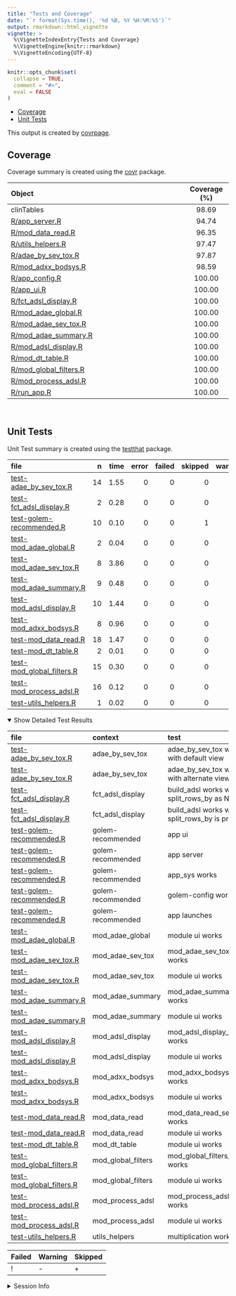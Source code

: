 ```yaml
---
title: "Tests and Coverage"
date: "`r format(Sys.time(), '%d %B, %Y %H:%M:%S')`"
output: rmarkdown::html_vignette
vignette: >
  %\VignetteIndexEntry{Tests and Coverage}
  %\VignetteEngine{knitr::rmarkdown}
  %\VignetteEncoding{UTF-8}
---
```

  
```r
knitr::opts_chunk$set(
  collapse = TRUE,
  comment = "#>",
  eval = FALSE
)
```

<!--- Placeholder for tests/README.md Do Not Edit--->
-   [Coverage](#coverage)
-   [Unit Tests](#unit-tests)

This output is created by
[covrpage](https://github.com/yonicd/covrpage).

## Coverage

Coverage summary is created using the
[covr](https://github.com/r-lib/covr) package.

| Object                                                | Coverage (%) |
|:------------------------------------------------------|:------------:|
| clinTables                                            |    98.69     |
| [R/app\_server.R](https://github.com/ahasoplakus/clinTables/blob/devel/R/app_server.R)                  |    94.74     |
| [R/mod\_data\_read.R](https://github.com/ahasoplakus/clinTables/blob/devel/R/mod_data_read.R)           |    96.35     |
| [R/utils\_helpers.R](https://github.com/ahasoplakus/clinTables/blob/devel/R/utils_helpers.R)            |    97.47     |
| [R/adae\_by\_sev\_tox.R](https://github.com/ahasoplakus/clinTables/blob/devel/R/adae_by_sev_tox.R)      |    97.87     |
| [R/mod\_adxx\_bodsys.R](https://github.com/ahasoplakus/clinTables/blob/devel/R/mod_adxx_bodsys.R)       |    98.59     |
| [R/app\_config.R](https://github.com/ahasoplakus/clinTables/blob/devel/R/app_config.R)                  |    100.00    |
| [R/app\_ui.R](https://github.com/ahasoplakus/clinTables/blob/devel/R/app_ui.R)                          |    100.00    |
| [R/fct\_adsl\_display.R](https://github.com/ahasoplakus/clinTables/blob/devel/R/fct_adsl_display.R)     |    100.00    |
| [R/mod\_adae\_global.R](https://github.com/ahasoplakus/clinTables/blob/devel/R/mod_adae_global.R)       |    100.00    |
| [R/mod\_adae\_sev\_tox.R](https://github.com/ahasoplakus/clinTables/blob/devel/R/mod_adae_sev_tox.R)    |    100.00    |
| [R/mod\_adae\_summary.R](https://github.com/ahasoplakus/clinTables/blob/devel/R/mod_adae_summary.R)     |    100.00    |
| [R/mod\_adsl\_display.R](https://github.com/ahasoplakus/clinTables/blob/devel/R/mod_adsl_display.R)     |    100.00    |
| [R/mod\_dt\_table.R](https://github.com/ahasoplakus/clinTables/blob/devel/R/mod_dt_table.R)             |    100.00    |
| [R/mod\_global\_filters.R](https://github.com/ahasoplakus/clinTables/blob/devel/R/mod_global_filters.R) |    100.00    |
| [R/mod\_process\_adsl.R](https://github.com/ahasoplakus/clinTables/blob/devel/R/mod_process_adsl.R)     |    100.00    |
| [R/run\_app.R](https://github.com/ahasoplakus/clinTables/blob/devel/R/run_app.R)                        |    100.00    |

<br>

## Unit Tests

Unit Test summary is created using the
[testthat](https://github.com/r-lib/testthat) package.

| file                                                              |   n | time | error | failed | skipped | warning | icon |
|:------------------------------------------------------------------|----:|-----:|------:|-------:|--------:|--------:|:-----|
| [test-adae\_by\_sev\_tox.R](https://github.com/ahasoplakus/clinTables/blob/devel/tests/testthat/test-adae_by_sev_tox.R)      |  14 | 1.55 |     0 |      0 |       0 |       0 |      |
| [test-fct\_adsl\_display.R](https://github.com/ahasoplakus/clinTables/blob/devel/tests/testthat/test-fct_adsl_display.R)     |   2 | 0.28 |     0 |      0 |       0 |       0 |      |
| [test-golem-recommended.R](https://github.com/ahasoplakus/clinTables/blob/devel/tests/testthat/test-golem-recommended.R)     |  10 | 0.10 |     0 |      0 |       1 |       0 | \+   |
| [test-mod\_adae\_global.R](https://github.com/ahasoplakus/clinTables/blob/devel/tests/testthat/test-mod_adae_global.R)       |   2 | 0.04 |     0 |      0 |       0 |       0 |      |
| [test-mod\_adae\_sev\_tox.R](https://github.com/ahasoplakus/clinTables/blob/devel/tests/testthat/test-mod_adae_sev_tox.R)    |   8 | 3.86 |     0 |      0 |       0 |       0 |      |
| [test-mod\_adae\_summary.R](https://github.com/ahasoplakus/clinTables/blob/devel/tests/testthat/test-mod_adae_summary.R)     |   9 | 0.48 |     0 |      0 |       0 |       0 |      |
| [test-mod\_adsl\_display.R](https://github.com/ahasoplakus/clinTables/blob/devel/tests/testthat/test-mod_adsl_display.R)     |  10 | 1.44 |     0 |      0 |       0 |       0 |      |
| [test-mod\_adxx\_bodsys.R](https://github.com/ahasoplakus/clinTables/blob/devel/tests/testthat/test-mod_adxx_bodsys.R)       |   8 | 0.96 |     0 |      0 |       0 |       0 |      |
| [test-mod\_data\_read.R](https://github.com/ahasoplakus/clinTables/blob/devel/tests/testthat/test-mod_data_read.R)           |  18 | 1.47 |     0 |      0 |       0 |       0 |      |
| [test-mod\_dt\_table.R](https://github.com/ahasoplakus/clinTables/blob/devel/tests/testthat/test-mod_dt_table.R)             |   2 | 0.01 |     0 |      0 |       0 |       0 |      |
| [test-mod\_global\_filters.R](https://github.com/ahasoplakus/clinTables/blob/devel/tests/testthat/test-mod_global_filters.R) |  15 | 0.30 |     0 |      0 |       0 |       0 |      |
| [test-mod\_process\_adsl.R](https://github.com/ahasoplakus/clinTables/blob/devel/tests/testthat/test-mod_process_adsl.R)     |  16 | 0.12 |     0 |      0 |       0 |       0 |      |
| [test-utils\_helpers.R](https://github.com/ahasoplakus/clinTables/blob/devel/tests/testthat/test-utils_helpers.R)            |   1 | 0.02 |     0 |      0 |       0 |       0 |      |

<details open>
<summary>
Show Detailed Test Results
</summary>

| file                                                                     | context              | test                                              | status  |   n | time | icon |
|:-------------------------------------------------------------------------|:---------------------|:--------------------------------------------------|:--------|----:|-----:|:-----|
| [test-adae\_by\_sev\_tox.R](https://github.com/ahasoplakus/clinTables/blob/devel/tests/testthat/test-adae_by_sev_tox.R#L20)         | adae\_by\_sev\_tox   | adae\_by\_sev\_tox works with default view        | PASS    |   5 | 0.94 |      |
| [test-adae\_by\_sev\_tox.R](https://github.com/ahasoplakus/clinTables/blob/devel/tests/testthat/test-adae_by_sev_tox.R#L47)         | adae\_by\_sev\_tox   | adae\_by\_sev\_tox works with alternate view      | PASS    |   9 | 0.61 |      |
| [test-fct\_adsl\_display.R](https://github.com/ahasoplakus/clinTables/blob/devel/tests/testthat/test-fct_adsl_display.R#L28)        | fct\_adsl\_display   | build\_adsl works with split\_rows\_by as NULL    | PASS    |   1 | 0.07 |      |
| [test-fct\_adsl\_display.R](https://github.com/ahasoplakus/clinTables/blob/devel/tests/testthat/test-fct_adsl_display.R#L60)        | fct\_adsl\_display   | build\_adsl works when split\_rows\_by is present | PASS    |   1 | 0.21 |      |
| [test-golem-recommended.R](https://github.com/ahasoplakus/clinTables/blob/devel/tests/testthat/test-golem-recommended.R#L3)         | golem-recommended    | app ui                                            | PASS    |   2 | 0.08 |      |
| [test-golem-recommended.R](https://github.com/ahasoplakus/clinTables/blob/devel/tests/testthat/test-golem-recommended.R#L13)        | golem-recommended    | app server                                        | PASS    |   4 | 0.01 |      |
| [test-golem-recommended.R](https://github.com/ahasoplakus/clinTables/blob/devel/tests/testthat/test-golem-recommended.R#L24_L26)    | golem-recommended    | app\_sys works                                    | PASS    |   1 | 0.00 |      |
| [test-golem-recommended.R](https://github.com/ahasoplakus/clinTables/blob/devel/tests/testthat/test-golem-recommended.R#L36_L42)    | golem-recommended    | golem-config works                                | PASS    |   2 | 0.00 |      |
| [test-golem-recommended.R](https://github.com/ahasoplakus/clinTables/blob/devel/tests/testthat/test-golem-recommended.R#L68)        | golem-recommended    | app launches                                      | SKIPPED |   1 | 0.01 | \+   |
| [test-mod\_adae\_global.R](https://github.com/ahasoplakus/clinTables/blob/devel/tests/testthat/test-mod_adae_global.R#L20)          | mod\_adae\_global    | module ui works                                   | PASS    |   2 | 0.04 |      |
| [test-mod\_adae\_sev\_tox.R](https://github.com/ahasoplakus/clinTables/blob/devel/tests/testthat/test-mod_adae_sev_tox.R#L2_L58)    | mod\_adae\_sev\_tox  | mod\_adae\_sev\_tox\_server works                 | PASS    |   6 | 3.84 |      |
| [test-mod\_adae\_sev\_tox.R](https://github.com/ahasoplakus/clinTables/blob/devel/tests/testthat/test-mod_adae_sev_tox.R#L63)       | mod\_adae\_sev\_tox  | module ui works                                   | PASS    |   2 | 0.02 |      |
| [test-mod\_adae\_summary.R](https://github.com/ahasoplakus/clinTables/blob/devel/tests/testthat/test-mod_adae_summary.R#L2_L83)     | mod\_adae\_summary   | mod\_adae\_summary\_server works                  | PASS    |   7 | 0.48 |      |
| [test-mod\_adae\_summary.R](https://github.com/ahasoplakus/clinTables/blob/devel/tests/testthat/test-mod_adae_summary.R#L89)        | mod\_adae\_summary   | module ui works                                   | PASS    |   2 | 0.00 |      |
| [test-mod\_adsl\_display.R](https://github.com/ahasoplakus/clinTables/blob/devel/tests/testthat/test-mod_adsl_display.R#L2_L44)     | mod\_adsl\_display   | mod\_adsl\_display\_server works                  | PASS    |   8 | 1.42 |      |
| [test-mod\_adsl\_display.R](https://github.com/ahasoplakus/clinTables/blob/devel/tests/testthat/test-mod_adsl_display.R#L49)        | mod\_adsl\_display   | module ui works                                   | PASS    |   2 | 0.02 |      |
| [test-mod\_adxx\_bodsys.R](https://github.com/ahasoplakus/clinTables/blob/devel/tests/testthat/test-mod_adxx_bodsys.R#L2_L49)       | mod\_adxx\_bodsys    | mod\_adxx\_bodsys\_server works                   | PASS    |   6 | 0.94 |      |
| [test-mod\_adxx\_bodsys.R](https://github.com/ahasoplakus/clinTables/blob/devel/tests/testthat/test-mod_adxx_bodsys.R#L54)          | mod\_adxx\_bodsys    | module ui works                                   | PASS    |   2 | 0.02 |      |
| [test-mod\_data\_read.R](https://github.com/ahasoplakus/clinTables/blob/devel/tests/testthat/test-mod_data_read.R#L2_L39)           | mod\_data\_read      | mod\_data\_read\_server works                     | PASS    |  16 | 1.45 |      |
| [test-mod\_data\_read.R](https://github.com/ahasoplakus/clinTables/blob/devel/tests/testthat/test-mod_data_read.R#L44)              | mod\_data\_read      | module ui works                                   | PASS    |   2 | 0.02 |      |
| [test-mod\_dt\_table.R](https://github.com/ahasoplakus/clinTables/blob/devel/tests/testthat/test-mod_dt_table.R#L20)                | mod\_dt\_table       | module ui works                                   | PASS    |   2 | 0.01 |      |
| [test-mod\_global\_filters.R](https://github.com/ahasoplakus/clinTables/blob/devel/tests/testthat/test-mod_global_filters.R#L2_L62) | mod\_global\_filters | mod\_global\_filters\_server works                | PASS    |  13 | 0.28 |      |
| [test-mod\_global\_filters.R](https://github.com/ahasoplakus/clinTables/blob/devel/tests/testthat/test-mod_global_filters.R#L67)    | mod\_global\_filters | module ui works                                   | PASS    |   2 | 0.02 |      |
| [test-mod\_process\_adsl.R](https://github.com/ahasoplakus/clinTables/blob/devel/tests/testthat/test-mod_process_adsl.R#L4_L69)     | mod\_process\_adsl   | mod\_process\_adsl\_server works                  | PASS    |  14 | 0.11 |      |
| [test-mod\_process\_adsl.R](https://github.com/ahasoplakus/clinTables/blob/devel/tests/testthat/test-mod_process_adsl.R#L74)        | mod\_process\_adsl   | module ui works                                   | PASS    |   2 | 0.01 |      |
| [test-utils\_helpers.R](https://github.com/ahasoplakus/clinTables/blob/devel/tests/testthat/test-utils_helpers.R#L2)                | utils\_helpers       | multiplication works                              | PASS    |   1 | 0.02 |      |

| Failed | Warning | Skipped |
|:-------|:--------|:--------|
| !      | \-      | \+      |

</details>
<details>
<summary>
Session Info
</summary>

| Field    | Value                            |
|:---------|:---------------------------------|
| Version  | R version 4.1.0 (2021-05-18)     |
| Platform | x86\_64-w64-mingw32/x64 (64-bit) |
| Running  | Windows 10 x64 (build 19044)     |
| Language | English\_United States           |
| Timezone | Asia/Calcutta                    |

| Package  | Version |
|:---------|:--------|
| testthat | 3.1.8   |
| covr     | 3.6.2   |
| covrpage | 0.2     |

</details>
<!--- Final Status : skipped/warning --->

